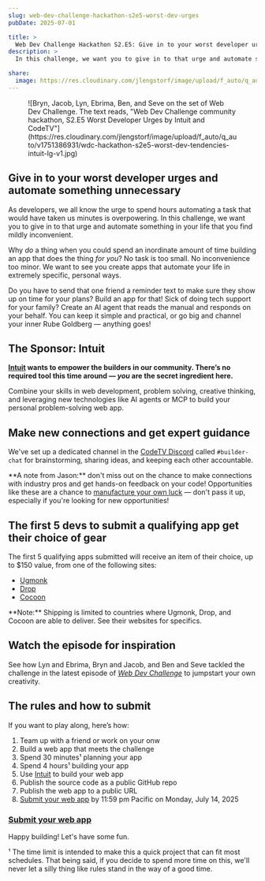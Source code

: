 ```yaml
---
slug: web-dev-challenge-hackathon-s2e5-worst-dev-urges
pubDate: 2025-07-01

title: >
  Web Dev Challenge Hackathon S2.E5: Give in to your worst developer urges
description: >
  In this challenge, we want you to give in to that urge and automate something in your life that you find mildly inconvenient. Apps due July 14, 2025.

share:
  image: https://res.cloudinary.com/jlengstorf/image/upload/f_auto/q_auto/v1751386931/wdc-hackathon-s2e5-worst-dev-tendencies-intuit-lg-v1.jpg
---
```



<Figure credit="Jason Hill" creditLink="https://jasonhillphoto.com/" creditType="Photos">
  ![Bryn, Jacob, Lyn, Ebrima, Ben, and Seve on the set of Web Dev Challenge. The text reads, "Web Dev Challenge community hackathon, S2.E5 Worst Developer Urges by Intuit and CodeTV"](https://res.cloudinary.com/jlengstorf/image/upload/f_auto/q_auto/v1751386931/wdc-hackathon-s2e5-worst-dev-tendencies-intuit-lg-v1.jpg)
</Figure>

## Give in to your worst developer urges and automate something unnecessary

As developers, we all know the urge to spend hours automating a task that would have taken us minutes is overpowering. In this challenge, we want you to give in to that urge and automate something in your life that you find mildly inconvenient.

Why _do_ a thing when you could spend an inordinate amount of time building an app that does the thing _for you_? No task is too small. No inconvenience too minor. We want to see you create apps that automate your life in extremely specific, personal ways.

Do you have to send that one friend a reminder text to make sure they show up on time for your plans? Build an app for that! Sick of doing tech support for your family? Create an AI agent that reads the manual and responds on your behalf. You can keep it simple and practical, or go big and channel your inner Rube Goldberg — anything goes!

## The Sponsor: Intuit

**[Intuit][sponsor] wants to empower the builders in our community. There’s no required tool this time around — *you* are the secret ingredient here.**

Combine your skills in web development, problem solving, creative thinking, and leveraging new technologies like AI agents or MCP to build your personal problem-solving web app.

## Make new connections and get expert guidance

We've set up a dedicated channel in the [CodeTV Discord](https://codetv.link/discord) called `#builder-chat` for brainstorming, sharing ideas, and keeping each other accountable.

<Aside variant="heart">
  **A note from Jason:** don't miss out on the chance to make connections with industry pros and get hands-on feedback on your code! Opportunities like these are a chance to <a href="https://codetv.link/manufacture-luck">manufacture your own luck</a> — don't pass it up, especially if you're looking for new opportunities!
</Aside>

## The first 5 devs to submit a qualifying app get their choice of gear

The first 5 qualifying apps submitted will receive an item of their choice, up to $150 value, from one of the following sites:

- [Ugmonk](https://ugmonk.com/)
- [Drop](https://drop.com/home)
- [Cocoon](https://www.cocooninnovations.com/)

<Aside>
  **Note:** Shipping is limited to countries where Ugmonk, Drop, and Cocoon are able to deliver. See their websites for specifics.
</Aside>

## Watch the episode for inspiration

See how Lyn and Ebrima, Bryn and Jacob, and Ben and Seve tackled the challenge in the latest episode of [_Web Dev Challenge_](https://codetv.link/wdc/s2e5) to jumpstart your own creativity.

<YouTube id="YQ41RpkuhRA" />

## The rules and how to submit

If you want to play along, here’s how:

1. Team up with a friend or work on your onw
2. Build a web app that meets the challenge
3. Spend 30 minutes¹ planning your app
4. Spend 4 hours¹ building your app
5. Use [Intuit][sponsor] to build your web app
6. Publish the source code as a public GitHub repo
7. Publish the web app to a public URL
8. [Submit your web app][submit] by 11:59 pm Pacific on Monday, July 14, 2025

### [Submit your web app][submit]

Happy building! Let's have some fun. <Heart />

<Aside variant="heart">
  ¹ The time limit is intended to make this a quick project that can fit most schedules. That being said, if you decide to spend more time on this, we'll never let a silly thing like rules stand in the way of a good time.
</Aside>

[sponsor]: https://codetv.link/intuit
[submit]: https://codetv.link/wdc-hackathon-s2e5-submit
[newsletter]: https://codetv.dev/newsletter
